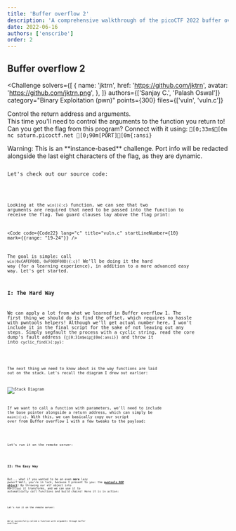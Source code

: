 ```yaml
---
title: 'Buffer overflow 2'
description: 'A comprehensive walkthrough of the picoCTF 2022 buffer overflow challenges, exploring stack-based exploitation techniques and binary security fundamentals.'
date: 2022-06-16
authors: ['enscribe']
order: 2
---
```



## Buffer overflow 2

<Challenge
  solvers={[
    {
      name: 'jktrn',
      href: 'https://github.com/jktrn',
      avatar: 'https://github.com/jktrn.png',
    },
  ]}
  authors={['Sanjay C.', 'Palash Oswal']}
  category="Binary Exploitation (pwn)"
  points={300}
  files={['vuln', 'vuln.c']}
>
  Control the return address and arguments.  
  This time you'll need to control the arguments to the function you return to! Can you get the flag from this program? Connect with it using: `[0;33m$[0m nc saturn.picoctf.net [0;90m[PORT][0m{:ansi}`
</Challenge>

<Callout variant="warning">
  Warning: This is an **instance-based** challenge. Port info will be redacted alongside the last eight characters of the flag, as they are dynamic.
</Callout>


<Code code={Code20} lang="ansi" />

Let's check out our source code:


<Code code={Code21} lang="c" title="vuln.c" />

Looking at the `win(){:c}` function, we can see that two arguments are required that need to be passed into the function to receive the flag. Two guard clauses lay above the flag print:


<Code code={Code22} lang="c" title="vuln.c" startLineNumber={10} mark={{range: "19-24"}} />

The goal is simple: call `win(0xCAFEF00D, 0xF00DF00D){:c}`! We'll be doing it the hard way (for a learning experience), in addition to a more advanced easy way. Let's get started.

### I: The Hard Way

We can apply a lot from what we learned in Buffer overflow 1. The first thing we should do is find the offset, which requires no hassle with pwntools helpers! Although we'll get actual number here, I won't include it in the final script for the sake of not leaving out any steps. Simply segfault the process with a cyclic string, read the core dump's fault address (`[0;31m$eip[0m{:ansi}`) and throw it into `cyclic_find(){:py}`:


<Code code={Code23} lang="ansi" mark={26} />

The next thing we need to know about is the way functions are laid out on the stack. Let's recall the diagram I drew out earlier:

![Stack Diagram](assets/stack-visual2.png)

If we want to call a function with parameters, we'll need to include the base pointer alongside a return address, which can simply be `main(){:c}`. With this, we can basically copy our script over from Buffer overflow 1 with a few tweaks to the payload:


<Code code={Code24} lang="py" title="solve.py" />

Let's run it on the remote server:


<Code code={Code25} lang="ansi" mark="picoCTF{argum3nt5_4_d4yZ_[REDACTED]}" />

### II: The Easy Way

But... what if you wanted to be an even **more** lazy pwner? Well, you're in luck, because I present to you: the **[pwntools ROP object](https://docs.pwntools.com/en/stable/rop/rop.html)**! By throwing our elf object into `ROP(){:py}` it transforms, and we can use it to automatically call functions and build chains! Here it is in action:


<Code code={Code26} lang="py" title="solve.py" />

Let's run it on the remote server:


<Code code={Code27} lang="ansi" mark="picoCTF{argum3nt5_4_d4yZ_[REDACTED]}" />

We've successfully called a function with arguments through buffer overflow!

